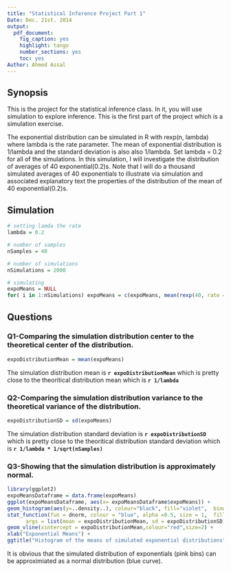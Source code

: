 ```yaml
---
title: "Statistical Inference Project Part 1"
Date: Dec. 21st. 2014
output:
  pdf_document:
    fig_caption: yes
    highlight: tango
    number_sections: yes
    toc: yes
Author: Ahmed Assal
---
```

## Synopsis
This is the project for the statistical inference class. In it, you will use simulation to explore inference. This is the first part of the project which is a simulation exercise. 

The exponential distribution can be simulated in R with rexp(n, lambda) where lambda is the rate parameter. The mean of exponential distribution is 1/lambda and the standard deviation is also also 1/lambda. Set lambda = 0.2 for all of the simulations. In this simulation, I will investigate the distribution of averages of 40 exponential(0.2)s. Note that I will do a thousand simulated averages of 40 exponentials to illustrate via simulation and associated explanatory text the properties of the distribution of the mean of 40 exponential(0.2)s.

## Simulation
```r
# setting lamda the rate
lambda = 0.2

# number of samples
nSamples = 40

# number of simulations
nSimulations = 2000

# simulating
expoMeans = NULL
for( i in 1:nSimulations) expoMeans = c(expoMeans, mean(rexp(40, rate = lambda)))

```

## Questions
### Q1-Comparing the simulation distribution center to the theoretical center of the distribution.
```r
expoDistributionMean = mean(expoMeans)
```

The simulation distribution mean is **`r expoDistributionMean`** which is pretty close to the theoritical distribution mean which is **`r 1/lambda`**      

### Q2-Comparing the simulation distribution variance to the theoretical variance of the distribution.
```r
expoDistributionSD = sd(expoMeans)
```
The simulation distribution standard deviation is **`r expoDistributionSD`** which is pretty close to the theoritical distribution standard deviation which is **`r 1/lambda * 1/sqrt(nSamples)`**    

### Q3-Showing that the simulation distribution is approximately normal.

```r
library(ggplot2)
expoMeansDataframe = data.frame(expoMeans)
ggplot(expoMeansDataframe, aes(x= expoMeansDataframe$expoMeans)) + 
geom_histogram(aes(y=..density..), colour="black", fill="violet",  binwidth = 2 * lambda) + 
stat_function(fun = dnorm, colour = "blue", alpha =0.5, size = 1,  fill = "yellow", 
      args = list(mean = expoDistributionMean, sd = expoDistributionSD)) +
geom_vline(xintercept = expoDistributionMean,colour="red",size=2) +
xlab("Exponential Means") +
ggtitle("Histogram of the means of simulated exponential distributions") 
```
It is obvious that the simulated distribution of exponentials (pink bins) can be approximiated as a normal distribution (blue curve).